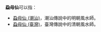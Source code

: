 '''蝨母仙'''可以指：
* [[蝨母仙_(潮汕)|蝨母仙 (潮汕)]]，潮汕傳說中的明朝風水師。
* [[蝨母仙_(臺灣)|蝨母仙 (臺灣)]]，臺灣傳說中的清朝風水師。

{{disambig|P|Cat=三字人名消歧义}}